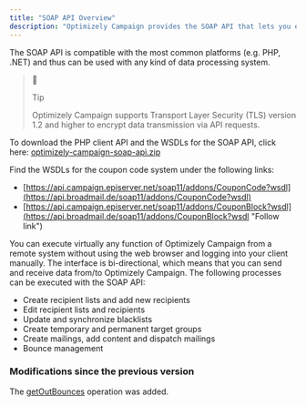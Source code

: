 ```yaml
---
title: "SOAP API Overview"
description: "Optimizely Campaign provides the SOAP API that lets you execute virtually any function from a remote system."
---
```


The SOAP API is compatible with the most common platforms (e.g. PHP, .NET) and thus can be used with any kind of data processing system.

> 📘
> 
> Tip
> 
> Optimizely Campaign supports Transport Layer Security (TLS) version 1.2 and higher to encrypt data transmission via API requests.

To download the PHP client API and the WSDLs for the SOAP API, click here: [optimizely-campaign-soap-api.zip](https://world.optimizely.com/globalassets/downloads/episerver-campaign/optimizely-campaign-soap-api.zip)

Find the WSDLs for the coupon code system under the following links:

* [https://api.campaign.episerver.net/soap11/addons/CouponCode?wsdl](https://api.broadmail.de/soap11/addons/CouponCode?wsdl)
* [https://api.campaign.episerver.net/soap11/addons/CouponBlock?wsdl](https://api.broadmail.de/soap11/addons/CouponBlock?wsdl "Follow link")

You can execute virtually any function of Optimizely Campaign from a remote system without using the web browser and logging into your client manually. The interface is bi-directional, which means that you can send and receive data from/to Optimizely Campaign. The following processes can be executed with the SOAP API:

* Create recipient lists and add new recipients
* Edit recipient lists and recipients
* Update and synchronize blacklists
* Create temporary and permanent target groups
* Create mailings, add content and dispatch mailings
* Bounce management

### Modifications since the previous version

The [getOutBounces](/optimizely-campaign/docs/getoutbounces) operation was added.